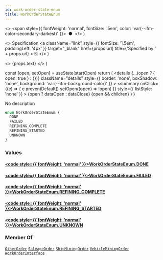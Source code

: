 ```yaml
---
id: work-order-state-enum
title: WorkOrderStateEnum
---
```


  <>
    <span style={{ fontWeight: 'normal', fontSize: '.5em', color: 'var(--ifm-color-secondary-darkest)' }}>
      &nbsp;●&nbsp;
    </span>
  </>
)

  <>
    Specification
    <a
      className="link"
      style={{ fontSize: '1.5em', paddingLeft: '4px' }}
      target="_blank"
      href={props.url}
      title={'Specified by ' + props.url}
    >
      ⎘
    </a>
  </>
)

  <>
    <span className={props.class}>{props.text}</span>
  </>
)


  const [open, setOpen] = useState(startOpen)
  return (
    <details
      {...(open ? { open: true } : {})}
      className="details"
      style={{ border: 'none', boxShadow: 'none', background: 'var(--ifm-background-color)' }}
    >
      <summary
        onClick={(e) => {
          e.preventDefault()
          setOpen((open) => !open)
        }}
        style={{ listStyle: 'none' }}
      >
        {open ? dataOpen : dataClose}
      </summary>
      {open && children}
    </details>
  )
}

No description

```graphql
enum WorkOrderStateEnum {
  DONE
  FAILED
  REFINING_COMPLETE
  REFINING_STARTED
  UNKNOWN
}
```

### Values

#### [<code style={{ fontWeight: 'normal' }}>WorkOrderStateEnum.<b>DONE</b></code>](#)

#### [<code style={{ fontWeight: 'normal' }}>WorkOrderStateEnum.<b>FAILED</b></code>](#)

#### [<code style={{ fontWeight: 'normal' }}>WorkOrderStateEnum.<b>REFINING_COMPLETE</b></code>](#)

#### [<code style={{ fontWeight: 'normal' }}>WorkOrderStateEnum.<b>REFINING_STARTED</b></code>](#)

#### [<code style={{ fontWeight: 'normal' }}>WorkOrderStateEnum.<b>UNKNOWN</b></code>](#)

### Member Of

[`OtherOrder`](/api/types/objects/other-order.mdx) <Badge class="badge badge--secondary badge--relation" text="object"/><Bullet />[`SalvageOrder`](/api/types/objects/salvage-order.mdx) <Badge class="badge badge--secondary badge--relation" text="object"/><Bullet />[`ShipMiningOrder`](/api/types/objects/ship-mining-order.mdx) <Badge class="badge badge--secondary badge--relation" text="object"/><Bullet />[`VehicleMiningOrder`](/api/types/objects/vehicle-mining-order.mdx) <Badge class="badge badge--secondary badge--relation" text="object"/><Bullet />[`WorkOrderInterface`](/api/types/interfaces/work-order-interface.mdx) <Badge class="badge badge--secondary badge--relation" text="interface"/>
